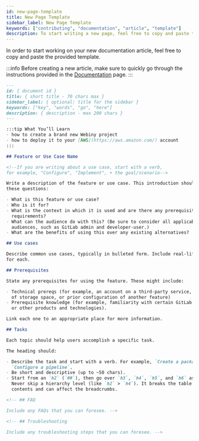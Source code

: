 ```yaml
---
id: new-page-template
title: New Page Template
sidebar_label: New Page Template
keywords: ["contributing", "documentation", "article", "template"]
description: To start writing a new page, feel free to copy and paste the provided template.
---
```


In order to start working on your new documentation article, feel free to copy and paste the provided template.

:::info
Before creating a new article, make sure to quickly go through the instructions provided in the [Documentation](/docs/contributing/documentation) page.
:::

```md
---
id: { document id }
title: { short title - 70 chars max }
sidebar_label: { optional: title for the sidebar }
keywords: ["key", "words", "go", "here"]
description: { description - max 200 chars }
---

:::tip What You’ll Learn
- how to create a brand new Webiny project
- how to deploy it to your [AWS](https://aws.amazon.com/) account
:::

## Feature or Use Case Name

<!--If you are writing about a use case, start with a verb,
for example, "Configure", "Implement", + the goal/scenario-->

Write a description of the feature or use case. This introduction should answer
these questions:

- What is this feature or use case?
- Who is it for?
- What is the context in which it is used and are there any prerequisites or
  requirements?
- What can the audience do with this? (Be sure to consider all applicable
  audiences, such as GitLab admin and developer-user.)
- What are the benefits of using this over any existing alternatives?

## Use cases

Describe common use cases, typically in bulleted form. Include real-life examples
for each.

## Prerequisites

State any prerequisites for using the feature. These might include:

- Technical prereqs (for example, an account on a third-party service, an amount
  of storage space, or prior configuration of another feature)
- Prerequisite knowledge (for example, familiarity with certain GitLab features
  or other products and technologies).

Link each one to an appropriate place for more information.

## Tasks

Each topic should help users accomplish a specific task.

The heading should:

- Describe the task and start with a verb. For example, `Create a package` or
  `Configure a pipeline`.
- Be short and descriptive (up to ~50 chars).
- Start from an `h2` (`##`), then go over `h3`, `h4`, `h5`, and `h6` as needed.
  Never skip a hierarchy level (like `h2` > `h4`). It breaks the table of
  contents and can affect the breadcrumbs.

<!-- ## FAQ

Include any FAQs that you can foresee. -->

<!-- ## Troubleshooting

Include any troubleshooting steps that you can foresee. -->
```
